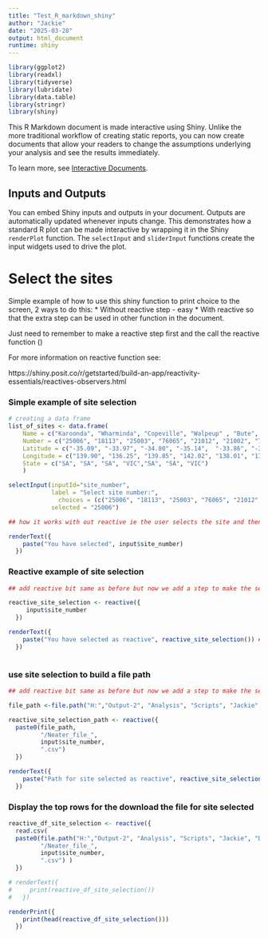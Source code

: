 ```yaml
---
title: "Test_R_markdown_shiny"
author: "Jackie"
date: "2025-03-28"
output: html_document
runtime: shiny
---
```


```r
library(ggplot2)
library(readxl)
library(tidyverse)
library(lubridate)
library(data.table)
library(stringr)
library(shiny)
```

This R Markdown document is made interactive using Shiny. Unlike the more traditional workflow of creating static reports, you can now create documents that allow your readers to change the assumptions underlying your analysis and see the results immediately. 

To learn more, see [Interactive Documents](http://rmarkdown.rstudio.com/authoring_shiny.html).

## Inputs and Outputs

You can embed Shiny inputs and outputs in your document. Outputs are automatically updated whenever inputs change.  This demonstrates how a standard R plot can be made interactive by wrapping it in the Shiny `renderPlot` function. The `selectInput` and `sliderInput` functions create the input widgets used to drive the plot.


# Select the sites

Simple example of how to use this shiny function to print choice to the screen,
2 ways to do this:
* Without reactive step - easy
* With reactive so that the extra step can be used in other function in the document.

Just need to remember to make a reactive step first and the call the reactive function ()

For more information on reactive function see:

https://shiny.posit.co/r/getstarted/build-an-app/reactivity-essentials/reactives-observers.html

### Simple example of site selection

```r
# creating a data frame
list_of_sites <- data.frame(
    Name = c("Karoonda", "Wharminda", "Copeville", "Walpeup" , "Bute", "Balaklava", "Annuello"), ### add more here when you have the info
    Number = c("25006", "18113", "25003", "76065", "21012", "21002", "76000"),
    Latitude = c("-35.09", "-33.97", "-34.80", "-35.14",  "-33.86", "-34.14", "-34.85"),
    Longitude = c("139.90", "136.25", "139.85", "142.02", "138.01", "138.42", "142.78"),
    State = c("SA", "SA", "SA", "VIC","SA", "SA", "VIC")
    )

selectInput(inputId="site_number", 
            label = "Select site number:",
              choices = (c("25006", "18113", "25003", "76065", "21012", "21002", "76000")), 
            selected = "25006")

## how it works with out reactive ie the user selects the site and then we print it out

renderText({
    paste("You have selected", input$site_number)
  })

```

### Reactive example of site selection

```r
## add reactive bit same as before but now we add a step to make the selection reactive - so it can be used in other function

reactive_site_selection <- reactive({
     input$site_number 
  })

renderText({
    paste("You have selected as reactive", reactive_site_selection()) ## this is the reactive call reactive()
  })



```


### use site selection to build a file path


```r
## add reactive bit same as before but now we add a step to make the selection reactive - so it can be used in other function

file_path <-file.path("H:","Output-2", "Analysis", "Scripts", "Jackie", "Downloaded_files")

reactive_site_selection_path <- reactive({
  paste0(file_path, 
         "/Neater_file_",
         input$site_number, 
         ".csv") 
  })

renderText({
    paste("Path for site selected as reactive", reactive_site_selection_path()) ## this is the reactive call reactive()
  })

```

### Display the top rows for the download the file for site selected

```r




reactive_df_site_selection <- reactive({
  read.csv(
  paste0(file.path("H:","Output-2", "Analysis", "Scripts", "Jackie", "Downloaded_files"), 
         "/Neater_file_",
         input$site_number, 
         ".csv") )
  })

# renderText({
#     print(reactive_df_site_selection())
#   })

renderPrint({
    print(head(reactive_df_site_selection()))
  })

```
